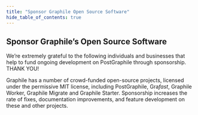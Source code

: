 ```yaml
---
title: "Sponsor Graphile Open Source Software"
hide_table_of_contents: true
---
```



## Sponsor Graphile’s Open Source Software

We’re extremely grateful to the following individuals and businesses that help
to fund ongoing development on PostGraphile through sponsorship. THANK YOU!

<!-- SPONSORS_BEGIN -->

<Sponsors level="featured">
  <Sponsor
    name="The Guild"
    avatar="/images/sponsors/theguild.png"
    href="https://www.the-guild.dev/"
    business
  />
  <Sponsor
    name="Dovetail"
    avatar="/images/sponsors/dovetail.png"
    href="https://dovetailapp.com/"
    business
  />
  <Sponsor
    name="Netflix"
    avatar="/images/sponsors/Netflix.png"
    href="https://www.netflix.com/"
    business
  />
  <Sponsor
    name="Stellate"
    avatar="/images/sponsors/Stellate.png"
    href="https://stellate.co/"
    business
  />
  <Sponsor
    name="Steelhead"
    avatar="/images/sponsors/steelhead.svg"
    href="https://gosteelhead.com/"
    business
  />
  <Sponsor
    name="Sylvera"
    avatar="/images/sponsors/sylvera.svg"
    href="https://www.sylvera.com/"
    business
  />
</Sponsors>
<Sponsors level="backers">
  <Sponsor name="plus 105 more backers..." plain />
</Sponsors>

<!-- SPONSORS_END -->

Graphile has a number of crowd-funded open-source projects, licensed under the
permissive MIT license, including PostGraphile, Gra<em>fast</em>, Graphile Worker,
Graphile Migrate and Graphile Starter. Sponsorship increases
the rate of fixes, documentation improvements, and feature development on these
and other projects.

<SponsorButtons></SponsorButtons>

